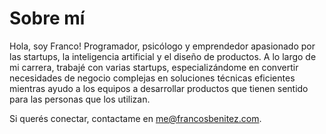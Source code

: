 # Sobre mí

Hola, soy Franco! Programador, psicólogo y emprendedor apasionado por las startups, la inteligencia artificial y el diseño de productos. A lo largo de mi carrera, trabajé con varias startups, especializándome en convertir necesidades de negocio complejas en soluciones técnicas eficientes mientras ayudo a los equipos a desarrollar productos que tienen sentido para las personas que los utilizan.

Si querés conectar, contactame en me@francosbenitez.com.

